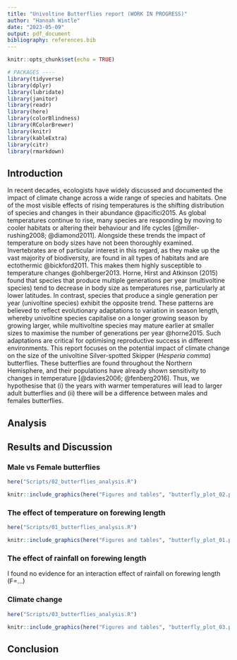 ```yaml
---
title: "Univoltine Butterflies report (WORK IN PROGRESS)"
author: "Hannah Wintle"
date: "2023-05-09"
output: pdf_document
bibliography: references.bib
---
```


```r
knitr::opts_chunk$set(echo = TRUE)
```

```r
# PACKAGES ----
library(tidyverse)
library(dplyr)
library(lubridate)
library(janitor)
library(readr)
library(here)
library(colorBlindness)
library(RColorBrewer)
library(knitr)
library(kableExtra)
library(citr)
library(rmarkdown)
```

## Introduction

In recent decades, ecologists have widely discussed and documented the impact of climate change across a wide range of species and habitats. One of the most visible effects of rising temperatures is the shifting distribution of species and changes in their abundance @pacifici2015. As global temperatures continue to rise, many species are responding by moving to cooler habitats or altering their behaviour and life cycles [@miller-rushing2008; @diamond2011]. Alongside these trends the impact of temperature on body sizes have not been thoroughly examined. Invertebrates are of particular interest in this regard, as they make up the vast majority of biodiversity, are found in all types of habitats and are ectothermic @bickford2011. This makes them highly susceptible to temperature changes @ohlberger2013. Horne, Hirst and Atkinson (2015) found that species that produce multiple generations per year (multivoltine species) tend to decrease in body size as temperatures rise, particularly at lower latitudes. In contrast, species that produce a single generation per year (univoltine species) exhibit the opposite trend. These patterns are believed to reflect evolutionary adaptations to variation in season length, whereby univoltine species capitalise on a longer growing season by growing larger, while multivoltine species may mature earlier at smaller sizes to maximise the number of generations per year @horne2015. Such adaptations are critical for optimising reproductive success in different environments. This report focuses on the potential impact of climate change on the size of the univoltine Silver-spotted Skipper (*Hesperia comma*) butterflies. These butterflies are found throughout the Northern Hemisphere, and their populations have already shown sensitivity to changes in temperature [@davies2006; @fenberg2016]. Thus, we hypothesise that (i) the years with warmer temperatures will lead to larger adult butterflies and (ii) there will be a difference between males and females butterflies.

## Analysis

## Results and Discussion

### Male vs Female butterflies

```r
here("Scripts/02_butterflies_analysis.R")
```

```r
knitr::include_graphics(here("Figures and tables", "butterfly_plot_02.png"))

```

### The effect of temperature on forewing length

```r
here("Scripts/01_butterflies_analysis.R")
```

```r
knitr::include_graphics(here("Figures and tables", "butterfly_plot_01.png"))

```

### The effect of rainfall on forewing length

I found no evidence for an interaction effect of rainfall on forewing length (F=...)

### Climate change

```r
here("Scripts/03_butterflies_analysis.R")
```

```r
knitr::include_graphics(here("Figures and tables", "butterfly_plot_03.png"))

```

## Conclusion

